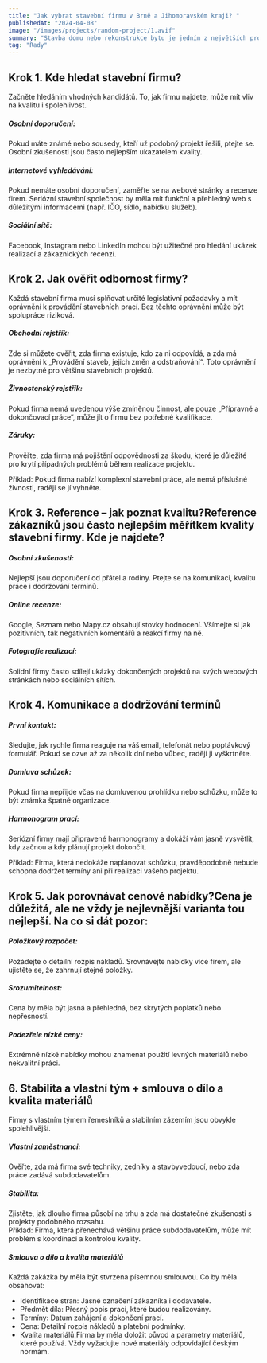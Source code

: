 ```yaml
---
title: "Jak vybrat stavební firmu v Brně a Jihomoravském kraji? "
publishedAt: "2024-04-08"
image: "/images/projects/random-project/1.avif"
summary: "Stavba domu nebo rekonstrukce bytu je jedním z největších projektů, kterým se člověk ve svém životě věnuje. Kromě financí jde o obrovské množství času a energie, a proto je výběr stavební firmy zásadní. Každý krok v tomto procesu je důležitý, a právě detailní přístup vám může ušetřit starosti i náklady. Pojďme si projít každý bod podrobněji."
tag: "Rady"
---
```


## Krok 1. Kde hledat stavební firmu?

Začněte hledáním vhodných kandidátů. To, jak firmu najdete, může mít vliv na kvalitu i spolehlivost.

##### Osobní doporučení: 

Pokud máte známé nebo sousedy, kteří už podobný projekt řešili, ptejte se. Osobní zkušenosti jsou často nejlepším ukazatelem kvality.

##### Internetové vyhledávání:

Pokud nemáte osobní doporučení, zaměřte se na webové stránky a recenze firem. Seriózní stavební společnost by měla mít funkční a přehledný web s důležitými informacemi (např. IČO, sídlo, nabídku služeb).

##### Sociální sítě: 

Facebook, Instagram nebo LinkedIn mohou být užitečné pro hledání ukázek realizací a zákaznických recenzí.

## Krok 2. Jak ověřit odbornost firmy?

Každá stavební firma musí splňovat určité legislativní požadavky a mít oprávnění k provádění stavebních prací. Bez těchto oprávnění může být spolupráce riziková.

##### Obchodní rejstřík: 

Zde si můžete ověřit, zda firma existuje, kdo za ni odpovídá, a zda má oprávnění k „Provádění staveb, jejich změn a odstraňování“. Toto oprávnění je nezbytné pro většinu stavebních projektů.

##### Živnostenský rejstřík: 

Pokud firma nemá uvedenou výše zmíněnou činnost, ale pouze „Přípravné a dokončovací práce“, může jít o firmu bez potřebné kvalifikace.

##### Záruky: 

Prověřte, zda firma má pojištění odpovědnosti za škodu, které je důležité pro krytí případných problémů během realizace projektu.

Příklad: Pokud firma nabízí komplexní stavební práce, ale nemá příslušné živnosti, raději se jí vyhněte.

## Krok 3. Reference – jak poznat kvalitu?Reference zákazníků jsou často nejlepším měřítkem kvality stavební firmy. Kde je najdete?

##### Osobní zkušenosti: 

Nejlepší jsou doporučení od přátel a rodiny. Ptejte se na komunikaci, kvalitu práce i dodržování termínů.

##### Online recenze: 

Google, Seznam nebo Mapy.cz obsahují stovky hodnocení. Všímejte si jak pozitivních, tak negativních komentářů a reakcí firmy na ně.

##### Fotografie realizací: 

Solidní firmy často sdílejí ukázky dokončených projektů na svých webových stránkách nebo sociálních sítích.

## Krok 4. Komunikace a dodržování termínů 

##### První kontakt: 

Sledujte, jak rychle firma reaguje na váš email, telefonát nebo poptávkový formulář. Pokud se ozve až za několik dní nebo vůbec, raději ji vyškrtněte.

##### Domluva schůzek: 

Pokud firma nepřijde včas na domluvenou prohlídku nebo schůzku, může to být známka špatné organizace.

##### Harmonogram prací: 

Seriózní firmy mají připravené harmonogramy a dokáží vám jasně vysvětlit, kdy začnou a kdy plánují projekt dokončit.

Příklad: Firma, která nedokáže naplánovat schůzku, pravděpodobně nebude schopna dodržet termíny ani při realizaci vašeho projektu.

## Krok 5. Jak porovnávat cenové nabídky?Cena je důležitá, ale ne vždy je nejlevnější varianta tou nejlepší. Na co si dát pozor:

##### Položkový rozpočet: 

Požádejte o detailní rozpis nákladů. Srovnávejte nabídky více firem, ale ujistěte se, že zahrnují stejné položky.

##### Srozumitelnost: 

Cena by měla být jasná a přehledná, bez skrytých poplatků nebo nepřesností.

##### Podezřele nízké ceny: 

Extrémně nízké nabídky mohou znamenat použití levných materiálů nebo nekvalitní práci.

## 6. Stabilita a vlastní tým + smlouva o dílo a kvalita materiálů

Firmy s vlastním týmem řemeslníků a stabilním zázemím jsou obvykle spolehlivější.

##### Vlastní zaměstnanci: 

Ověřte, zda má firma své techniky, zedníky a stavbyvedoucí, nebo zda práce zadává subdodavatelům.

##### Stabilita:

Zjistěte, jak dlouho firma působí na trhu a zda má dostatečné zkušenosti s projekty podobného rozsahu.  
Příklad: Firma, která přenechává většinu práce subdodavatelům, může mít problém s koordinací a kontrolou kvality.

##### Smlouva o dílo a kvalita materiálů

Každá zakázka by měla být stvrzena písemnou smlouvou. Co by měla obsahovat:

- Identifikace stran: Jasné označení zákazníka i dodavatele.
- Předmět díla: Přesný popis prací, které budou realizovány.
- Termíny: Datum zahájení a dokončení prací.
- Cena: Detailní rozpis nákladů a platební podmínky.
- Kvalita materiálů:Firma by měla doložit původ a parametry materiálů, které používá. Vždy vyžadujte nové materiály odpovídající českým normám.
